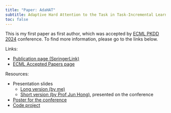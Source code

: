 ```yaml
---
title: "Paper: AdaHAT"
subtitle: Adaptive Hard Attention to the Task in Task-Incremental Learning
toc: false
---
```


This is my first paper as first author, which was accepted by [ECML PKDD 2024](https://ecmlpkdd.org/2024/) conference. To find more information, please go to the links below.

Links:

- [Publication page (SpringerLink)](https://link.springer.com/chapter/10.1007/978-3-031-70352-2_9)
- [ECML Accepted Papers page](https://ecmlpkdd.org/2024/program-accepted-papers-research-track/)

Resources:

- Presentation slides
  - [Long version (by me)](../../slides/slides-AdaHAT.qmd#format=beamer)
  - [Short version (by Prof Jun Hong)](../../slides/slides2-AdaHAT.pdf), presented on the conference
- [Poster for the conference](poster.pdf)
- [Code project](../../projects/continual-learning-arena/index.qmd)

